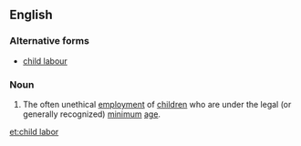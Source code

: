 ==English==

===Alternative forms===
*[[child labour]]

===Noun===
{{wikipedia}}
{{en-noun|head=[[child]] [[labor]]|-}}

# {{context|US|lang=en}} The often unethical [[employment]] of [[children]] who are under the legal (or generally recognized) [[minimum]] [[age]].

[[et:child labor]]